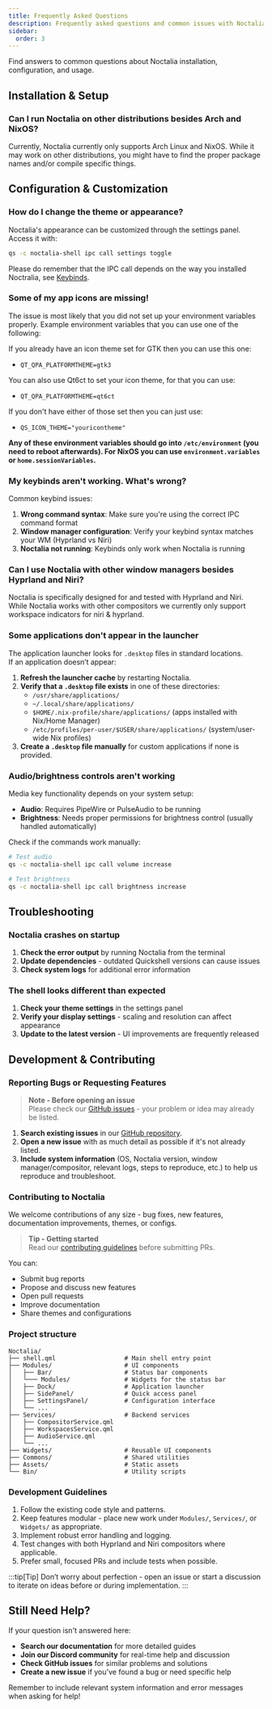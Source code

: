 ```yaml
---
title: Frequently Asked Questions
description: Frequently asked questions and common issues with Noctalia.
sidebar:
  order: 3
---
```


Find answers to common questions about Noctalia installation, configuration, and usage.

## Installation & Setup

### Can I run Noctalia on other distributions besides Arch and NixOS?

Currently, Noctalia currently only supports Arch Linux and NixOS. While it may work on other distributions, you might have to find the proper package names and/or compile specific things.

## Configuration & Customization

### How do I change the theme or appearance?

Noctalia's appearance can be customized through the settings panel. Access it with:
```bash
qs -c noctalia-shell ipc call settings toggle
```
Please do remember that the IPC call depends on the way you installed Noctralia, see [Keybinds](./keybinds).

### Some of my app icons are missing!

The issue is most likely that you did not set up your environment variables properly.
Example environment variables that you can use one of the following:

If you already have an icon theme set for GTK then you can use this one:
- `QT_QPA_PLATFORMTHEME=gtk3`

You can also use Qt6ct to set your icon theme, for that you can use:
- `QT_QPA_PLATFORMTHEME=qt6ct`

If you don't have either of those set then you can just use:
- `QS_ICON_THEME="youricontheme"`

**Any of these environment variables should go into `/etc/environment` (you need to reboot afterwards). For NixOS you can use `environment.variables` or `home.sessionVariables`.**


### My keybinds aren't working. What's wrong?

Common keybind issues:

1. **Wrong command syntax**: Make sure you're using the correct IPC command format
2. **Window manager configuration**: Verify your keybind syntax matches your WM (Hyprland vs Niri)
3. **Noctalia not running**: Keybinds only work when Noctalia is running

### Can I use Noctalia with other window managers besides Hyprland and Niri?

Noctalia is specifically designed for and tested with Hyprland and Niri. While Noctalia works with other compositors we currently only support workspace indicators for niri & hyprland.

### Some applications don't appear in the launcher

The application launcher looks for `.desktop` files in standard locations.  
If an application doesn’t appear:

1. **Refresh the launcher cache** by restarting Noctalia.  
2. **Verify that a `.desktop` file exists** in one of these directories:
   - `/usr/share/applications/`
   - `~/.local/share/applications/`
   - `$HOME/.nix-profile/share/applications/` (apps installed with Nix/Home Manager)
   - `/etc/profiles/per-user/$USER/share/applications/` (system/user-wide Nix profiles)
3. **Create a `.desktop` file manually** for custom applications if none is provided.


### Audio/brightness controls aren't working

Media key functionality depends on your system setup:

- **Audio**: Requires PipeWire or PulseAudio to be running
- **Brightness**: Needs proper permissions for brightness control (usually handled automatically)

Check if the commands work manually:
```bash
# Test audio
qs -c noctalia-shell ipc call volume increase

# Test brightness
qs -c noctalia-shell ipc call brightness increase
```

## Troubleshooting

### Noctalia crashes on startup

1. **Check the error output** by running Noctalia from the terminal
2. **Update dependencies** - outdated Quickshell versions can cause issues
3. **Check system logs** for additional error information

### The shell looks different than expected

1. **Check your theme settings** in the settings panel
2. **Verify your display settings** - scaling and resolution can affect appearance
3. **Update to the latest version** - UI improvements are frequently released

## Development & Contributing

### Reporting Bugs or Requesting Features

> **Note - Before opening an issue**  
> Please check our [GitHub issues](https://github.com/noctalia-dev/noctalia-shell/issues) - your problem or idea may already be listed.

1. **Search existing issues** in our [GitHub repository](https://github.com/noctalia-dev/noctalia-shell/issues).
2. **Open a new issue** with as much detail as possible if it's not already listed.
3. **Include system information** (OS, Noctalia version, window manager/compositor, relevant logs, steps to reproduce, etc.) to help us reproduce and troubleshoot.

### Contributing to Noctalia

We welcome contributions of any size - bug fixes, new features, documentation improvements, themes, or configs.

> **Tip - Getting started**  
> Read our [contributing guidelines](https://github.com/noctalia-dev/noctalia-shell/blob/main/CONTRIBUTING.md) before submitting PRs.

You can:

- Submit bug reports
- Propose and discuss new features
- Open pull requests
- Improve documentation
- Share themes and configurations

### Project structure

```
Noctalia/
├── shell.qml                   # Main shell entry point
├── Modules/                    # UI components
│   ├── Bar/                    # Status bar components
│   └─── Modules/               # Widgets for the status bar
│   ├── Dock/                   # Application launcher
│   ├── SidePanel/              # Quick access panel
│   ├── SettingsPanel/          # Configuration interface
│   └── ...
├── Services/                   # Backend services
│   ├── CompositorService.qml
│   ├── WorkspacesService.qml
│   ├── AudioService.qml
│   └── ...
├── Widgets/                    # Reusable UI components
├── Commons/                    # Shared utilities
├── Assets/                     # Static assets
└── Bin/                        # Utility scripts
```


### Development Guidelines

1. Follow the existing code style and patterns.
2. Keep features modular - place new work under `Modules/`, `Services/`, or `Widgets/` as appropriate.
3. Implement robust error handling and logging.
4. Test changes with both Hyprland and Niri compositors where applicable.
5. Prefer small, focused PRs and include tests when possible.

:::tip[Tip]
Don’t worry about perfection - open an issue or start a discussion to iterate on ideas before or during implementation.
:::

## Still Need Help?

If your question isn't answered here:

- **Search our documentation** for more detailed guides
- **Join our Discord community** for real-time help and discussion
- **Check GitHub issues** for similar problems and solutions
- **Create a new issue** if you've found a bug or need specific help

Remember to include relevant system information and error messages when asking for help!